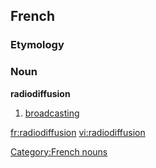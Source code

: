 ==French==
===Etymology===
{{prefix|radio|diffusion|lang=fr}}

===Noun===
'''radiodiffusion'''
#[[broadcasting]]

[[Category:French nouns]]

[[fr:radiodiffusion]]
[[vi:radiodiffusion]]